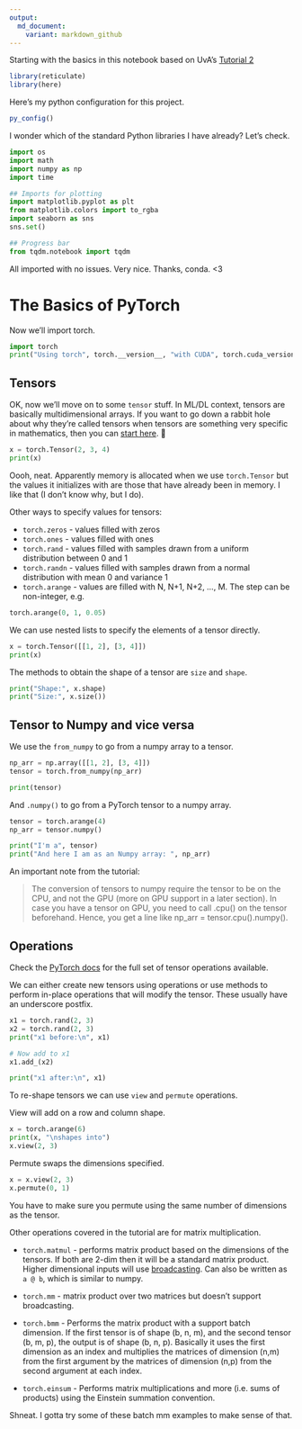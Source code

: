 ```yaml
---
output:
  md_document:
    variant: markdown_github
---
```


Starting with the basics in this notebook based on UvA's [Tutorial 2](https://uvadlc-notebooks.readthedocs.io/en/latest/tutorial_notebooks/tutorial2/Introduction_to_PyTorch.html)

```r
library(reticulate)
library(here)
```

Here's my python configuration for this project.

```r
py_config()
```

I wonder which of the standard Python libraries I have already? Let's check.

```python
import os
import math
import numpy as np
import time

## Imports for plotting
import matplotlib.pyplot as plt
from matplotlib.colors import to_rgba
import seaborn as sns
sns.set()

## Progress bar
from tqdm.notebook import tqdm
```

All imported with no issues. Very nice. Thanks, conda. \<3

# The Basics of PyTorch

Now we'll import torch.

```python
import torch
print("Using torch", torch.__version__, "with CUDA", torch.cuda_version)
```

## Tensors

OK, now we'll move on to some `tensor` stuff. In ML/DL context, tensors are basically multidimensional arrays. If you want to go down a rabbit hole about why they're called tensors when tensors are something very specific in mathematics, then you can [start here](https://stats.stackexchange.com/a/198395). 🐇

```python
x = torch.Tensor(2, 3, 4)
print(x)
```

Oooh, neat. Apparently memory is allocated when we use `torch.Tensor` but the values it initializes with are those that have already been in memory. I like that (I don't know why, but I do).

Other ways to specify values for tensors:

-   `torch.zeros` - values filled with zeros\
-   `torch.ones` - values filled with ones\
-   `torch.rand` - values filled with samples drawn from a uniform distribution between 0 and 1\
-   `torch.randn` - values filled with samples drawn from a normal distribution with mean 0 and variance 1\
-   `torch.arange` - values are filled with N, N+1, N+2, ..., M. The step can be non-integer, e.g.

```python
torch.arange(0, 1, 0.05)
```

We can use nested lists to specify the elements of a tensor directly.

```python
x = torch.Tensor([[1, 2], [3, 4]])
print(x)
```

The methods to obtain the shape of a tensor are `size` and `shape`.

```python
print("Shape:", x.shape)
print("Size:", x.size())
```

## Tensor to Numpy and vice versa

We use the `from_numpy` to go from a numpy array to a tensor.

```python
np_arr = np.array([[1, 2], [3, 4]])
tensor = torch.from_numpy(np_arr)

print(tensor)
```

And `.numpy()` to go from a PyTorch tensor to a numpy array.

```python
tensor = torch.arange(4)
np_arr = tensor.numpy()

print("I'm a", tensor)
print("And here I am as an Numpy array: ", np_arr)
```

An important note from the tutorial:

> The conversion of tensors to numpy require the tensor to be on the CPU, and not the GPU (more on GPU support in a later section). In case you have a tensor on GPU, you need to call .cpu() on the tensor beforehand. Hence, you get a line like np_arr = tensor.cpu().numpy().

## Operations

Check the [PyTorch docs](https://pytorch.org/docs/stable/tensors.html#) for the full set of tensor operations available.

We can either create new tensors using operations or use methods to perform in-place operations that will modify the tensor. These usually have an underscore postfix.

```python
x1 = torch.rand(2, 3)
x2 = torch.rand(2, 3)
print("x1 before:\n", x1)

# Now add to x1
x1.add_(x2)

print("x1 after:\n", x1)
```

To re-shape tensors we can use `view` and `permute` operations.

View will add on a row and column shape.

```python
x = torch.arange(6)
print(x, "\nshapes into")
x.view(2, 3)
```

Permute swaps the dimensions specified.

```python
x = x.view(2, 3)
x.permute(0, 1)
```

You have to make sure you permute using the same number of dimensions as the tensor.

Other operations covered in the tutorial are for matrix multiplication.

-   `torch.matmul` - performs matrix product based on the dimensions of the tensors. If both are 2-dim then it will be a standard matrix product. Higher dimensional inputs will use [broadcasting](https://pytorch.org/docs/stable/notes/broadcasting.html#broadcasting-semantics). Can also be written as `a @ b`, which is similar to numpy.

-   `torch.mm` - matrix product over two matrices but doesn't support broadcasting.

-   `torch.bmm` - Performs the matrix product with a support batch dimension. If the first tensor is of shape (b, n, m), and the second tensor (b, m, p), the output is of shape (b, n, p). Basically it uses the first dimension as an index and multiplies the matrices of dimension (n,m) from the first argument by the matrices of dimension (n,p) from the second argument at each index.

-   `torch.einsum` - Performs matrix multiplications and more (i.e. sums of products) using the Einstein summation convention.

Shneat. I gotta try some of these batch mm examples to make sense of that.
